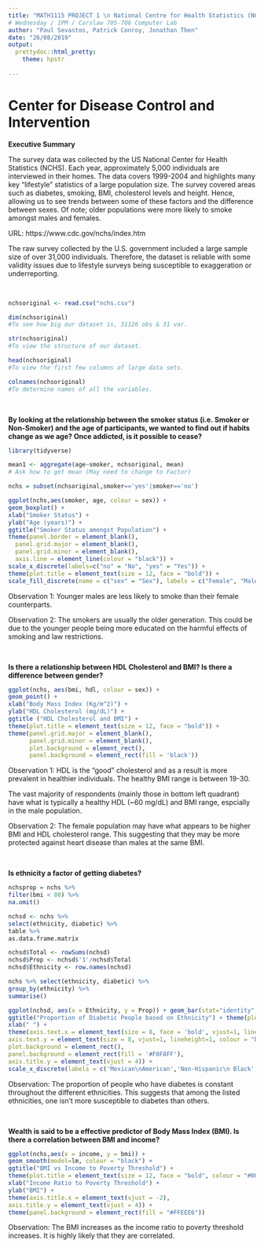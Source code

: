 ---
title: "MATH1115 PROJECT 1 \n National Centre for Health Statistics (NCHS)" 
# Wednesday / 1PM / Carslaw 705-706 Computer Lab 
author: "Paul Sevastos, Patrick Conroy, Jonathan Then"
date: "26/08/2019"
output:
  prettydoc::html_pretty:
    theme: hpstr
    
---

# Center for Disease Control and Intervention
 **Executive Summary** 

The survey data was collected by the US National Center for Health Statistics (NCHS). Each year, approximately 5,000 individuals are interviewed in their homes. The data covers 1999-2004 and highlights many key "lifestyle" statistics of a large population size. The survey covered areas such as diabetes, smoking, BMI, cholesterol levels and height. Hence, allowing us to see trends between some of these factors and the difference between sexes. Of note; older populations were more likely to smoke amongst males and females.

URL: https://www.cdc.gov/nchs/index.htm

The raw survey collected by the U.S. government included a large sample size of over 31,000 individuals. Therefore, the dataset is reliable with some validity issues due to lifestyle surveys being susceptible to exaggeration or underreporting.

<br>

```{r, results="hide"}
nchsoriginal <- read.csv("nchs.csv")

dim(nchsoriginal)
#To see how big our dataset is, 31126 obs & 31 var.

str(nchsoriginal)
#To view the structure of our dataset.

head(nchsoriginal)
#To view the first few columns of large data sets.

colnames(nchsoriginal)
#To determine names of all the variables.
```

<br>

**By looking at the relationship between the smoker status (i.e. Smoker or Non-Smoker) and the age of participants, we wanted to find out if habits change as we age? Once addicted, is it possible to cease?**

```{r, echo=FALSE, message=FALSE, warning=FALSE}
library(tidyverse)

mean1 <- aggregate(age~smoker, nchsoriginal, mean)
# Ask how to get mean (May need to change to Factor)

nchs = subset(nchsoriginal,smoker=='yes'|smoker=='no')

ggplot(nchs,aes(smoker, age, colour = sex)) +
geom_boxplot() +
xlab("Smoker Status") + 
ylab("Age (years)") +
ggtitle("Smoker Status amongst Population") +
theme(panel.border = element_blank(),
  panel.grid.major = element_blank(),
  panel.grid.minor = element_blank(), 
  axis.line = element_line(colour = "black")) +
scale_x_discrete(labels=c("no" = "No", "yes" = "Yes")) +
theme(plot.title = element_text(size = 12, face = "bold")) +
scale_fill_discrete(name = c("sex" = "Sex"), labels = c("Female", "Male"))
```

Observation 1: Younger males are less likely to smoke than their female counterparts.

Observation 2: The smokers are usually the older generation. This could be due to the younger people being more educated on the harmful effects of smoking and law restrictions.

<br>

**Is there a relationship between HDL Cholesterol and BMI? Is there a difference between gender?**

```{r, echo=FALSE, message=FALSE, warning=FALSE}

ggplot(nchs, aes(bmi, hdl, colour = sex)) +
geom_point() +
xlab("Body Mass Index (Kg/m^2)") +
ylab("HDL Cholesterol (mg/dL)") +
ggtitle ("HDL Cholesterol and BMI") +
theme(plot.title = element_text(size = 12, face = "bold")) +
theme(panel.grid.major = element_blank(), 
      panel.grid.minor = element_blank(), 
      plot.background = element_rect(),
      panel.background = element_rect(fill = 'black'))
```

Observation 1: HDL is the "good" cholesterol and as a result is more prevalent in healthier individuals. The healthy BMI range is  between 19-30.

The vast majority of respondents (mainly those in bottom left quadrant) have what is typically a healthy HDL (~60 mg/dL) and BMI range, espcially in the male population.

Observation 2: The female population may have what appears to be higher BMI and HDL cholesterol range. This suggesting that they may be more protected against heart disease than males at the same BMI.

<br>

**Is ethnicity a factor of getting diabetes?**
```{r, include=FALSE}

nchsprop = nchs %>% 
filter(bmi < 80) %>%
na.omit()

nchsd <- nchs %>%
select(ethnicity, diabetic) %>%
table %>%
as.data.frame.matrix

nchsd$Total <- rowSums(nchsd)
nchsd$Prop <- nchsd$'1'/nchsd$Total
nchsd$Ethnicity <- row.names(nchsd)

nchs %>% select(ethnicity, diabetic) %>%
group_by(ethnicity) %>%
summarise()
```

```{r, echo=FALSE, message=FALSE, warning=FALSE}
ggplot(nchsd, aes(x = Ethnicity, y = Prop)) + geom_bar(stat="identity", colour = 'black', fill = "#EFDECD") +
ggtitle("Proportion of Diabetic People based on Ethnicity") + theme(plot.title = element_text(size = 12, face = "bold")) + ylab("Proportion") +
xlab(" ") +
theme(axis.text.x = element_text(size = 8, face = 'bold', vjust=1, lineheight=1, colour = "darkblue"),
axis.text.y = element_text(size = 8, vjust=1, lineheight=1, colour = "black"),
plot.background = element_rect(),
panel.background = element_rect(fill = '#F0F8FF'),
axis.title.y = element_text(vjust = 4)) +
scale_x_discrete(labels = c('Mexican\nAmerican','Non-Hispanic\n Black','Non-Hispanic\n White','Other Hispanic', 'Other/Multi'))
```

Observation: The proportion of people who have diabetes is constant throughout the different ethnicities. This suggests that among the listed ethnicities, one isn't more susceptible to diabetes than others.

<br>

**Wealth is said to be a effective predictor of Body Mass Index (BMI). Is there a correlation between BMI and income?**

```{r, echo=FALSE, message=FALSE, warning=FALSE}

ggplot(nchs,aes(x = income, y = bmi)) +
geom_smooth(model=lm, colour = "black") +
ggtitle("BMI vs Income to Poverty Threshold") +
theme(plot.title = element_text(size = 12, face = "bold", colour = "#000066")) +
xlab("Income Ratio to Poverty Threshold") +
ylab("BMI") +
theme(axis.title.x = element_text(vjust = -2), 
axis.title.y = element_text(vjust = 4)) +
theme(panel.background = element_rect(fill = "#FFEEE6"))
```

Observation: The BMI increases as the income ratio to poverty threshold increases. It is highly likely that they are correlated.

